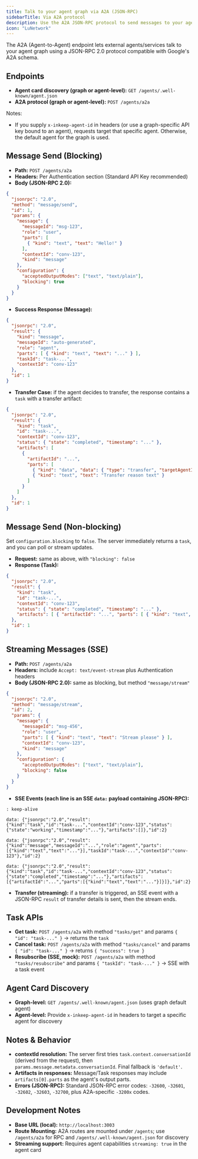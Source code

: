 ```yaml
---
title: Talk to your agent graph via A2A (JSON-RPC)
sidebarTitle: Via A2A protocol
description: Use the A2A JSON-RPC protocol to send messages to your agent graph and receive results, with optional streaming.
icon: "LuNetwork"
---
```


The A2A (Agent-to-Agent) endpoint lets external agents/services talk to your agent graph using a JSON-RPC 2.0 protocol compatible with Google's A2A schema.

<Snippet file="auth/RunApiAuthModes.mdx" />

## Endpoints

- **Agent card discovery (graph or agent-level):** `GET /agents/.well-known/agent.json`
- **A2A protocol (graph or agent-level):** `POST /agents/a2a`

Notes:
- If you supply `x-inkeep-agent-id` in headers (or use a graph-specific API key bound to an agent), requests target that specific agent. Otherwise, the default agent for the graph is used.

## Message Send (Blocking)

- **Path:** `POST /agents/a2a`
- **Headers:** Per Authentication section (Standard API Key recommended)
- **Body (JSON-RPC 2.0):**

```json
{
  "jsonrpc": "2.0",
  "method": "message/send",
  "id": 1,
  "params": {
    "message": {
      "messageId": "msg-123",
      "role": "user",
      "parts": [
        { "kind": "text", "text": "Hello!" }
      ],
      "contextId": "conv-123",
      "kind": "message"
    },
    "configuration": {
      "acceptedOutputModes": ["text", "text/plain"],
      "blocking": true
    }
  }
}
```

- **Success Response (Message):**

```json
{
  "jsonrpc": "2.0",
  "result": {
    "kind": "message",
    "messageId": "auto-generated",
    "role": "agent",
    "parts": [ { "kind": "text", "text": "..." } ],
    "taskId": "task-...",
    "contextId": "conv-123"
  },
  "id": 1
}
```

- **Transfer Case:** if the agent decides to transfer, the response contains a `task` with a transfer artifact:

```json
{
  "jsonrpc": "2.0",
  "result": {
    "kind": "task",
    "id": "task-...",
    "contextId": "conv-123",
    "status": { "state": "completed", "timestamp": "..." },
    "artifacts": [
      {
        "artifactId": "...",
        "parts": [
          { "kind": "data", "data": { "type": "transfer", "targetAgentId": "other-agent-id" } },
          { "kind": "text", "text": "Transfer reason text" }
        ]
      }
    ]
  },
  "id": 1
}
```

## Message Send (Non-blocking)

Set `configuration.blocking` to `false`. The server immediately returns a `task`, and you can poll or stream updates.

- **Request:** same as above, with `"blocking": false`
- **Response (Task):**

```json
{
  "jsonrpc": "2.0",
  "result": {
    "kind": "task",
    "id": "task-...",
    "contextId": "conv-123",
    "status": { "state": "completed", "timestamp": "..." },
    "artifacts": [ { "artifactId": "...", "parts": [ { "kind": "text", "text": "..." } ] } ]
  },
  "id": 1
}
```

## Streaming Messages (SSE)

- **Path:** `POST /agents/a2a`
- **Headers:** include `Accept: text/event-stream` plus Authentication headers
- **Body (JSON-RPC 2.0):** same as blocking, but method `"message/stream"`

```json
{
  "jsonrpc": "2.0",
  "method": "message/stream",
  "id": 2,
  "params": {
    "message": {
      "messageId": "msg-456",
      "role": "user",
      "parts": [ { "kind": "text", "text": "Stream please" } ],
      "contextId": "conv-123",
      "kind": "message"
    },
    "configuration": {
      "acceptedOutputModes": ["text", "text/plain"],
      "blocking": false
    }
  }
}
```

- **SSE Events (each line is an SSE `data:` payload containing JSON-RPC):**

```text
: keep-alive

data: {"jsonrpc":"2.0","result":{"kind":"task","id":"task-...","contextId":"conv-123","status":{"state":"working","timestamp":"..."},"artifacts":[]},"id":2}

data: {"jsonrpc":"2.0","result":{"kind":"message","messageId":"...","role":"agent","parts":[{"kind":"text","text":"..."}],"taskId":"task-...","contextId":"conv-123"},"id":2}

data: {"jsonrpc":"2.0","result":{"kind":"task","id":"task-...","contextId":"conv-123","status":{"state":"completed","timestamp":"..."},"artifacts":[{"artifactId":"...","parts":[{"kind":"text","text":"..."}]}]},"id":2}
```

- **Transfer (streaming):** if a transfer is triggered, an SSE event with a JSON-RPC `result` of transfer details is sent, then the stream ends.

## Task APIs

- **Get task:** `POST /agents/a2a` with method `"tasks/get"` and params `{ "id": "task-..." }` → returns the `task`
- **Cancel task:** `POST /agents/a2a` with method `"tasks/cancel"` and params `{ "id": "task-..." }` → returns `{ "success": true }`
- **Resubscribe (SSE, mock):** `POST /agents/a2a` with method `"tasks/resubscribe"` and params `{ "taskId": "task-..." }` → SSE with a task event

## Agent Card Discovery

- **Graph-level:** `GET /agents/.well-known/agent.json` (uses graph default agent)
- **Agent-level:** Provide `x-inkeep-agent-id` in headers to target a specific agent for discovery

## Notes & Behavior

- **contextId resolution:** The server first tries `task.context.conversationId` (derived from the request), then `params.message.metadata.conversationId`. Final fallback is `'default'`.
- **Artifacts in responses:** Message/Task responses may include `artifacts[0].parts` as the agent's output parts.
- **Errors (JSON-RPC):** Standard JSON-RPC error codes: `-32600`, `-32601`, `-32602`, `-32603`, `-32700`, plus A2A-specific `-3200x` codes.

## Development Notes

- **Base URL (local):** `http://localhost:3003`
- **Route Mounting:** A2A routes are mounted under `/agents`; use `/agents/a2a` for RPC and `/agents/.well-known/agent.json` for discovery
- **Streaming support:** Requires agent capabilities `streaming: true` in the agent card
